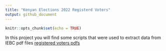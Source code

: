 ```yaml
---
title: "Kenyan Elections 2022 Registerd Voters"
output: github_document
---
```


```r
knitr::opts_chunk$set(echo = TRUE)
```

In this project you will find some scripts that were used to extract data from IEBC pdf files [registered voters pdfs](https://www.iebc.or.ke/registration/?Statistics_of_Voter_2022)